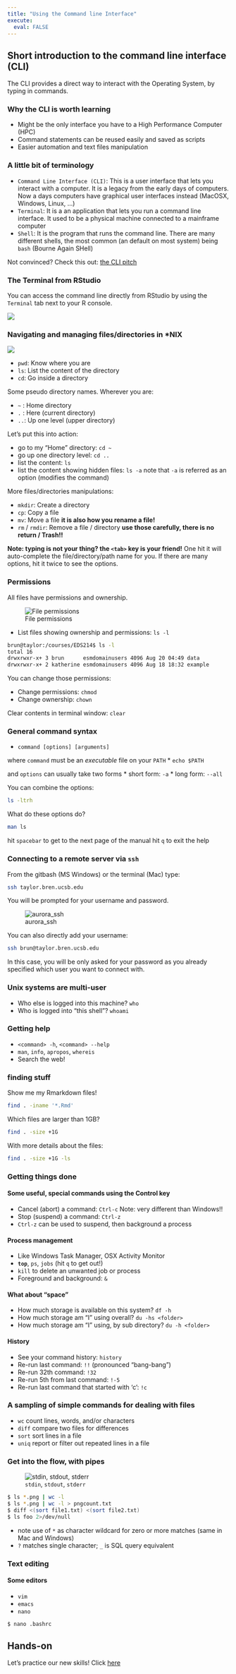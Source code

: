 ```yaml
---
title: "Using the Command line Interface"
execute: 
  eval: FALSE
---
```



## Short introduction to the command line interface (CLI)

The CLI provides a direct way to interact with the Operating System, by typing in commands. 

### Why the CLI is worth learning

* Might be the only interface you have to a High Performance Computer (HPC)
* Command statements can be reused easily and saved as scripts
* Easier automation and text files manipulation

      
### A little bit of terminology

- `Command Line Interface (CLI)`: This is a user interface that lets you interact with a computer. It is a legacy from the early days of computers. Now a days computers have graphical user interfaces instead (MacOSX, Windows, Linux, ...) 
- `Terminal`: It is a an application that lets you run a command line interface. It used to be a physical machine connected to a mainframe computer
- `Shell`: It is the program that runs the command line. There are many different shells, the most common (an default on most system) being `bash` (Bourne Again SHell)

::: {.callout-tip}
Not convinced? Check this out: [the CLI pitch](https://brunj7.github.io/eds214-handson-cli/cli-pitch.html)
:::

### The Terminal from RStudio

You can access the command line directly from RStudio by using the `Terminal` tab next to your R console.

![](img/cli-rstudio.png)

### Navigating and managing files/directories in *NIX


![](img/unix_filetree.gif)


* `pwd`: Know where you are
* `ls`: List the content of the directory
* `cd`: Go inside a directory

Some pseudo directory names. Wherever you are:

* `~` : Home directory
* `.` : Here (current directory)
* `..`: Up one level (upper directory)

Let's put this into action: 

* go to my "Home" directory:  `cd ~`
* go up one directory level: `cd ..`
* list the content: `ls`
* list the content showing hidden files: `ls -a`  note that `-a` is referred as an option (modifies the command)
 
More files/directories manipulations:

* `mkdir`: Create a directory
* `cp`: Copy a file
* `mv`: Move a file  **it is also how you rename a file!**
* `rm` / `rmdir`: Remove a file / directory  **use those carefully, there is no return / Trash!!**


**Note: typing is not your thing? the `<tab>` key is your friend!** One hit it will auto-complete the file/directory/path name for you. If there are many options, hit it twice to see the options.


### Permissions

All files have permissions and ownership.

![File permissions](img/UnixFileLongFormat.png)

* List files showing ownership and permissions: `ls -l`

```bash
brun@taylor:/courses/EDS214$ ls -l
total 16
drwxrwxr-x+ 3 brun      esmdomainusers 4096 Aug 20 04:49 data
drwxrwxr-x+ 2 katherine esmdomainusers 4096 Aug 18 18:32 example	
```

You can change those permissions:

* Change permissions: `chmod`
* Change ownership: `chown`


::: {.callout-tip}
Clear contents in terminal window: `clear`
:::


### General command syntax

* `command [options] [arguments]`

where `command` must be an _executable_ file on your `PATH`
* `echo $PATH`

and `options` can usually take two forms
* short form: `-a`
* long form: `--all`

You can combine the options:

```bash
ls -ltrh
```

What do these options do?

```bash
man ls
```

::: {.callout-tip}
hit `spacebar` to get to the next page of the manual
hit `q` to exit the help
:::

### Connecting to a remote server via `ssh`

From the gitbash (MS Windows) or the terminal (Mac) type:

```bash
ssh taylor.bren.ucsb.edu
```

You will be prompted for your username and password.

![aurora_ssh](img/aurora-ssh.png)

You can also directly add your username:

```bash
ssh brun@taylor.bren.ucsb.edu
```

In this case, you will be only asked for your password as you already specified which user you want to connect with.



### Unix systems are multi-user

* Who else is logged into this machine?  `who`
* Who is logged into "this shell"?  `whoami`



### Getting help

* `<command> -h`, `<command> --help`
* `man`, `info`, `apropos`, `whereis`
* Search the web!


### finding stuff

Show me my Rmarkdown files!

```bash
find . -iname '*.Rmd'
```

Which files are larger than 1GB?

```bash
find . -size +1G
```

With more details about the files:

```bash
find . -size +1G -ls
```


### Getting things done

#### Some useful, special commands using the Control key

* Cancel (abort) a command: `Ctrl-c`  Note: very different than Windows!!
* Stop (suspend) a command: `Ctrl-z`
* `Ctrl-z` can be used to suspend, then background a process


#### Process management

* Like Windows Task Manager, OSX Activity Monitor
* **`top`**, `ps`, `jobs` (hit `q` to get out!)
* `kill` to delete an unwanted job or process
* Foreground and background: `&`


#### What about "space"

* How much storage is available on this system?  `df -h`
* How much storage am "I" using overall?  `du -hs <folder>`
* How much storage am "I" using, by sub directory?  `du -h <folder>`

#### History

* See your command history:  `history`
* Re-run last command:  `!!`  (pronounced "bang-bang")
* Re-run 32th command: `!32`
* Re-run 5th from last command: `!-5`
* Re-run last command that started with 'c': `!c`


### A sampling of simple commands for dealing with files

* `wc` count lines, words, and/or characters
* `diff` compare two files for differences
* `sort` sort lines in a file
* `uniq` report or filter out repeated lines in a file


### Get into the flow, with pipes 

![`stdin`, `stdout`, `stderr`](img/pipe_split.png
    "http://www.ucblueash.edu/thomas/Intro_Unix_Text/Images/pipe_split.png")

```bash
$ ls *.png | wc -l
$ ls *.png | wc -l > pngcount.txt
$ diff <(sort file1.txt) <(sort file2.txt)
$ ls foo 2>/dev/null
```

* note use of `*` as character wildcard for zero or more matches (same in Mac and Windows)
* `?` matches single character; `_` is SQL query equivalent


### Text editing

#### Some editors

* `vim`
* `emacs`
* `nano`

```bash
$ nano .bashrc
```


## Hands-on

Let's practice our new skills! Click [here](https://brunj7.github.io/eds214-handson-cli/cli-handson-files.html){.external target="_blank"}